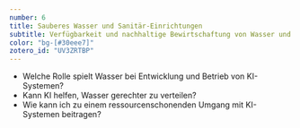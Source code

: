 ```yaml
---
number: 6
title: Sauberes Wasser und Sanitär-Einrichtungen
subtitle: Verfügbarkeit und nachhaltige Bewirtschaftung von Wasser und Sanitärversorgung für alle gewährleisten.
color: "bg-[#30eee7]"
zotero_id: "UV3ZRTBP"
---
```


- Welche Rolle spielt Wasser bei Entwicklung und Betrieb von KI-Systemen?
- Kann KI helfen, Wasser gerechter zu verteilen?
- Wie kann ich zu einem ressourcenschonenden Umgang mit KI-Systemen beitragen?